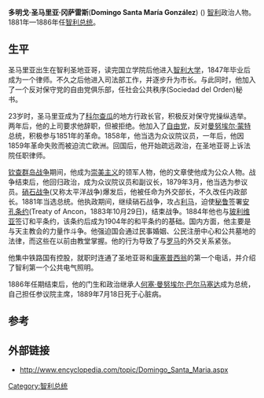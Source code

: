 {{no footnotes|time=2014-03-29T04:45:39+00:00}}
{{refimprove|time=2014-03-29T04:45:39+00:00}}
{{Infobox President | name=多明戈·圣马里亚·冈萨雷斯<br>Domingo Santa María
|image=Domingo Santa María.jpeg
|order=第10任[[智利总统|智利总统]]
|term_start=1881年9月18日
|term_end=1886年9月18日
|predecessor=[[安尼瓦尔·平托·加蒙迪亚|安尼瓦爾·平托]]
|successor=[[何塞·曼努埃尔·巴尔马塞达·费尔南德斯|何塞·曼努埃尔·巴尔马塞达]]
|birth_date={{Birth date|1825|8|4|mf=y}}
|birth_place=[[智利|智利]][[圣地亚哥|圣地亚哥]]
|death_date={{death date and age|1889|7|18|1825|8|14|mf=y}}
|death_place=[[智利|智利]][[圣地亚哥|圣地亚哥]]
|spouse=Emilia Márquez de la Plata
|party=[[智利自由党|自由党]]
|vicepresident=
}}
'''多明戈·圣马里亚·冈萨雷斯'''('''Domingo Santa María González''') ({{bd|1825年|8月4日|1889年|7月18日|}}) [[智利|智利]]政治人物。1881年—1886年任[[智利总统|智利总统]]。

==生平==
圣马里亚出生在智利圣地亚哥，读完国立学院后他进入[[智利大学|智利大学]]，1847年毕业后成为一个律师。不久之后他进入司法部工作，并逐步升为市长。与此同时，他加入了一个反对保守党的自由党俱乐部，任社会公共秩序(Sociedad del Orden)秘书。

23岁时，圣马里亚成为了[[科尔查瓜|科尔查瓜]]的地方行政长官，积极反对保守党操纵选举。两年后，他的上司要求他辞职，但被拒绝。他加入了[[智利自由党|自由党]]，反对[[曼努埃尔·蒙特·托雷斯|曼努埃尔·蒙特]]总统，积极参与1851年的革命。1858年，他当选为众议院议员，一年后，他因1859年革命失败而被迫流亡欧洲。回国后，他开始疏远政治，在圣地亚哥上诉法院任职律师。

[[钦查群岛战争|钦查群岛战争]]期间，他成为[[崇美主义|崇美主义]]的领军人物，他的文章使他成为公众人物。战争结束后，他回归政治，成为众议院议员和副议长，1879年3月，他当选为参议员。[[硝石战争|硝石战争]](又称太平洋战争)爆发后，他被任命为外交部长，不久改任内政部长。1881年当选总统。他执政期间，继续硝石战争，攻占[[利马|利马]]，迫使[[秘鲁|秘鲁]]签署[[安孔条约|安孔条约]](Treaty of Ancon，1883年10月29日)，结束战争。1884年他也与[[玻利维亚|玻利维亚]]签订和平条约，该条约后成为1904年的和平条约的基础。国内方面，他主要是与天主教会的力量作斗争。他强迫国会通过民事婚姻、公民注册中心和公共墓地的法律，而这些在以前由教堂掌握。他的行为导致了与[[罗马|罗马]]的外交关系紧张。

他集中铁路国有控股，就职时连通了圣地亚哥和[[康塞普西翁|康塞普西翁]]的第一个电话，并介绍了智利第一个公共电气照明。

1886年任期结束后，他的门生和政治继承人[[何塞·曼努埃尔·巴尔马塞达·费尔南德斯|何塞·曼努埃尔·巴尔马塞达]]成为总统，自己担任参议院主席，1889年7月18日死于心脏病。

==参考==
{{1911}}
{{reflist}}

==外部链接==
* http://www.encyclopedia.com/topic/Domingo_Santa_Maria.aspx {{Wayback|url=http://www.encyclopedia.com/topic/Domingo_Santa_Maria.aspx |date=20110522195642 }}

{{s-start}}
{{s-off}}
{{succession box
|title=[[智利总统|智利总统]]
|before=[[安尼瓦尔·平托·加蒙迪亚|安尼瓦爾·平托]]
|after={{nowrap|[[何塞·曼努埃尔·巴尔马塞达·费尔南德斯|何塞·曼努埃尔·巴尔马塞达]]}}
|years='''1881-1886'''}}
{{succession box
|title=[[智利参议院|智利参议院]]主席
|before=[[安东尼奥·瓦拉斯|安东尼奥·瓦拉斯]]
|after=[[阿道弗·埃斯特曼|阿道弗·埃斯特曼]]
|years='''1888-1889'''}}
{{s-gov}}
{{succession box
|title=财政部长
|before={{nowrap|[[何塞·维克托里诺·拉斯塔里亚|何塞·维克托里诺·拉斯塔里亚]]}}
|after=[[亚历杭德罗·雷耶斯|亚历杭德罗·雷耶斯]]
|years='''1863-1864'''}}
{{succession box
|title=外交和殖民地开拓部长
|before=[[亚历杭德罗·菲埃罗|亚历杭德罗·菲埃罗]]
|after=[[米格尔·路易斯·阿穆纳特吉|米格尔·路易斯·阿穆纳特吉]]
|years='''1879'''}}
{{succession box
|title={{nowrap|内政部长}}
|before=[[安东尼奥·瓦拉斯|安东尼奥·瓦拉斯]]
|after={{nowrap|[[曼努埃尔·雷卡瓦伦|曼努埃尔·雷卡瓦伦]]}}
|years='''1879-1880'''}}
{{s-end}}

{{Navboxes
|title=智利历史
|list  =
{{智利参议院主席}}
{{智利总统}}}}

{{Authority control}}
[[Category:智利总统|Category:智利总统]]